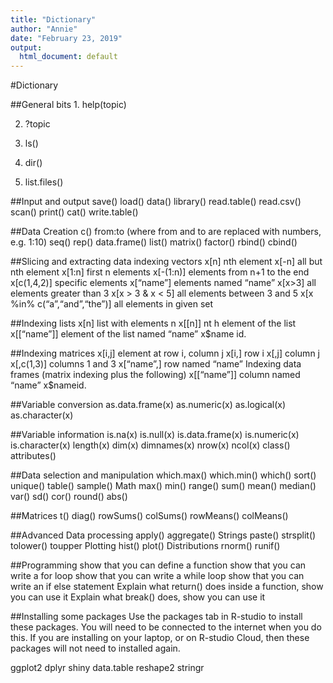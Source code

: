 ```yaml
---
title: "Dictionary"
author: "Annie"
date: "February 23, 2019"
output:
  html_document: default
---
```


#Dictionary

##General bits
1. help(topic)


2. ?topic

3. ls()
4. dir()
5. list.files()

##Input and output
save()
load()
data()
library()
read.table()
read.csv()
scan()
print()
cat()
write.table()

##Data Creation
c()
from:to (where from and to are replaced with numbers, e.g. 1:10)
seq()
rep()
data.frame()
list()
matrix()
factor()
rbind()
cbind()

##Slicing and extracting data indexing vectors
x[n] nth element
x[-n] all but nth element
x[1:n] first n elements
x[-(1:n)] elements from n+1 to the end
x[c(1,4,2)] specific elements
x[“name”] elements named “name”
x[x>3] all elements greater than 3
x[x > 3 & x < 5] all elements between 3 and 5
x[x %in% c(“a”,“and”,“the”)] all elements in given set

##Indexing lists
x[n] list with elements n
x[[n]] nt h element of the list
x[[“name”]] element of the list named “name”
x$name id.

##Indexing matrices
x[i,j] element at row i, column j
x[i,] row i
x[,j] column j
x[,c(1,3)] columns 1 and 3
x[“name”,] row named “name”
Indexing data frames (matrix indexing plus the following)
x[[“name”]] column named “name”
x$nameid.

##Variable conversion
as.data.frame(x)
as.numeric(x)
as.logical(x)
as.character(x)

##Variable information
is.na(x)
is.null(x)
is.data.frame(x)
is.numeric(x)
is.character(x)
length(x)
dim(x)
dimnames(x)
nrow(x)
ncol(x)
class()
attributes()

##Data selection and manipulation
which.max()
which.min()
which()
sort()
unique()
table()
sample()
Math
max()
min()
range()
sum()
mean()
median()
var()
sd()
cor()
round()
abs()

##Matrices
t()
diag()
rowSums()
colSums()
rowMeans()
colMeans()

##Advanced Data processing
apply()
aggregate()
Strings
paste()
strsplit()
tolower()
toupper
Plotting
hist()
plot()
Distributions
rnorm()
runif()

##Programming
show that you can define a function
show that you can write a for loop
show that you can write a while loop
show that you can write an if else statement
Explain what return() does inside a function, show you can use it
Explain what break() does, show you can use it

##Installing some packages
Use the packages tab in R-studio to install these packages. You will need to be connected to the internet when you do this. If you are installing on your laptop, or on R-studio Cloud, then these packages will not need to installed again.

ggplot2
dplyr
shiny
data.table
reshape2
stringr
